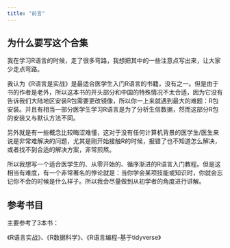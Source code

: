 ```yaml
---
title: "前言"
---
```


## 为什么要写这个合集

我在学习R语言的时候，走了很多弯路，我想把其中的一些注意点写出来，让大家少走点弯路。

我认为《R语言是实战》是最适合医学生入门R语言的书籍，没有之一。但是由于书的作者是老外，所以这本书的开头部分和中国的特殊情况不太合适，因为它没有告诉我们大陆地区安装R包需要更改镜像，所以你一上来就遇到最大的难题：R包安装。并且有相当一部分医学生学习R语言是为了分析生信数据，然而这部分R包的安装又与默认方法不同。

另外就是有一些概念比较晦涩难懂，这对于没有任何计算机背景的医学生/医生来说是非常难解决的问题，尤其是刚开始接触R的时候，报错了也不知道怎么解决，或者找不到合适的解决方案，非常煎熬。

所以我想写一个适合医学生的、从零开始的、循序渐进的R语言入门教程。但是这相当有难度，有一个非常著名的悖论就是：当你学会某项技能或知识时，你就会忘记你不会的时候是什么样子。所以我会尽量做到从初学者的角度进行讲解。







## 参考书目

主要参考了3本书：

《R语言实战》、《R数据科学》、《R语言编程-基于tidyverse》







